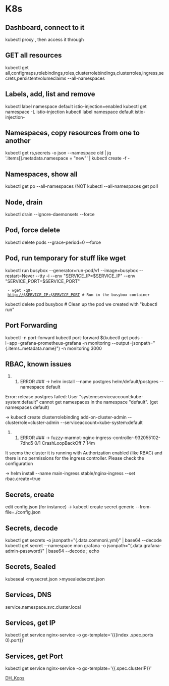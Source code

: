 = K8s =

== Dashboard, connect to it ==
kubectl proxy
, then access it through 
== GET all resources ==
kubectl get all,configmaps,rolebindings,roles,clusterrolebindings,clusterroles,ingress,secrets,persistentvolumeclaims --all-namespaces 

== Labels, add, list and remove ==
kubectl label namespace default istio-injection=enabled
kubectl get namespace -L istio-injection
kubectl label namespace default istio-injection-

== Namespaces, copy resources from one to another ==
kubectl get rs,secrets -o json --namespace old | jq '.items[].metadata.namespace = "new"' | kubectl create -f -

== Namespaces, show all ==
kubectl get po --all-namespaces (NOT kubectl --all-namespaces  get po!)

== Node, drain ==
kubectl drain --ignore-daemonsets --force <node>

== Pod, force delete == 
kubectl delete pods <pod> --grace-period=0 --force

== Pod, run temporary for stuff like wget ==
kubectl run busybox  --generator=run-pod/v1 --image=busybox --restart=Never --tty -i --env "SERVICE_IP=$SERVICE_IP" --env "SERVICE_PORT=$SERVICE_PORT"
  - wget -qO- http://$SERVICE_IP:$SERVICE_PORT # Run in the busybox container
kubectl delete pod busybox # Clean up the pod we created with "kubectl run"

== Port Forwarding ==
kubectl -n<namespace> port-forward <pod> <PORT>
kubectl port-forward $(kubectl get pods -l=app=grafana-prometheus-grafana -n monitoring --output=jsonpath="{.items..metadata.name}") -n monitoring 3000

== RBAC, known issues ==
### ERROR ### -> helm install --name postgres helm/default/postgres --namespace default 
Error: release postgres failed: User "system:serviceaccount:kube-system:default" cannot get namespaces in the namespace "default". (get namespaces default)

-> kubectl create clusterrolebinding add-on-cluster-admin --clusterrole=cluster-admin --serviceaccount=kube-system:default

### ERROR ### -> fuzzy-marmot-nginx-ingress-controller-932055102-7dhd5         0/1       CrashLoopBackOff   7          14m
It seems the cluster it is running with Authorization enabled (like RBAC) and there is no permissions for the ingress controller. Please check the configuration

-> helm install --name main-ingress stable/nginx-ingress --set rbac.create=true

== Secrets, create == 
edit config.json (for instance)
-> kubectl create secret generic <secret_name> --from-file=./config.json

== Secrets, decode ==
kubectl get secrets <name> -o jsonpath="{.data.common\.yml}" | base64 --decode 
kubectl get secret --namespace mon grafana -o jsonpath="{.data.grafana-admin-password}" | base64 --decode ; echo

== Secrets, Sealed ==
kubeseal <mysecret.json >mysealedsecret.json

== Services, DNS ==
service.namespace.svc.cluster.local

== Services, get IP ==
kubectl get service nginx-service -o go-template='{{(index .spec.ports 0).port}}'

== Services, get Port ==
kubectl get service nginx-service -o go-template='{{.spec.clusterIP}}'

[[DH_Kops]]
